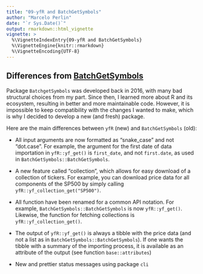```yaml
---
title: "09-yfR and BatchGetSymbols"
author: "Marcelo Perlin"
date: "`r Sys.Date()`"
output: rmarkdown::html_vignette
vignette: >
  %\VignetteIndexEntry{09-yfR and BatchGetSymbols}
  %\VignetteEngine{knitr::rmarkdown}
  %\VignetteEncoding{UTF-8}
---
```


## Differences from [BatchGetSymbols](https://github.com/msperlin/BatchGetSymbols)

Package `BatchgetSymbols` was developed back in 2016, with many bad structural choices from my part. Since then, I learned more about R and its ecosystem, resulting in better and more maintainable code. However, it is impossible to keep compatibility with the changes I wanted to make, which is why I decided to develop a new (and fresh) package. 

Here are the main differences between `yfR` (new) and `BatchGetSymbols` (old): 

- All input arguments are now formatted as "snake_case" and not "dot.case". For example, the argument for the first date of data importation in `yfR::yf_get()` is `first_date`, and not `first.date`, as used in  `BatchGetSymbols::BatchGetSymbols`.

- A new feature called "collection", which allows for easy download of a collection of tickers. For example, you can download price data for all components of the SP500 by simply calling `yfR::yf_collection_get("SP500")`.

- All function have been renamed for a common API notation. For example, `BatchGetSymbols::BatchGetSymbols` is now `yfR::yf_get()`. Likewise, the function for fetching collections is `yfR::yf_collection_get()`.

- The output of `yfR::yf_get()` is always a tibble with the price data (and not a list as in `BatchGetSymbols::BatchGetSymbols`). If one wants the tibble with a summary of the importing process, it is available as an attribute of the output (see function `base::attributes`)

- New and prettier status messages using package `cli`


